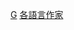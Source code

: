{{see also|Category:各源语言翻译家}}
{{Commons category|Translators by destination language}}
{{portal|语言|人物}}
[[Category:翻译家|G]]
[[Category:各語言作家|]]